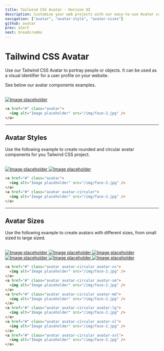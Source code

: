 ```yaml
---
title: Tailwind CSS Avatar - Horizon UI
description: Customise your web projects with our easy-to-use Avatar component for Tailwind CSS using Material Design guidelines.
navigation: ["avatar", "avatar-style", "avatar-sizes"]
github: avatar
prev: alert
next: breadcrumbs
---
```


# Tailwind CSS Avatar

Use our Tailwind CSS Avatar to portray people or objects. It can be used as a visual identifier for a user profile on your website.

See below our avatar components examples.

<br />

<ComponentDemo id='avatar'>
  <a href='#' className='avatar'>
    <img alt='Image placeholder' src='/img/face-2.jpg' />
  </a>
</ComponentDemo>

```html showLineNumbers
<a href="#" class="avatar">
  <img alt="Image placeholder" src="/img/face-2.jpg" />
</a>
```

---

## Avatar Styles

Use the following example to create rounded and circular avatar components for you Tailwind CSS project.

<br />

<ComponentDemo id='avatar-style'>
  <div className='flex'>
    <a href='#' className='avatar mr-3'>
      <img alt='Image placeholder' src='/img/face-2.jpg' />
    </a>
    <a href='#' className='avatar avatar-circular'>
      <img alt='Image placeholder' src='/img/face-2.jpg' />
    </a>
  </div>
</ComponentDemo>

```html showLineNumbers
<a href="#" class="avatar">
  <img alt="Image placeholder" src="/img/face-2.jpg" />
</a>
<a href="#" class="avatar avatar-circular">
  <img alt="Image placeholder" src="/img/face-2.jpg" />
</a>
```

---

## Avatar Sizes

Use the following example to create avatars with different sizes, from small sized to large sized.

<br />

<ComponentDemo id='avatar-sizes'>
  <div className='flex'>
    <a href='#' className='avatar avatar-circular avatar-xs mr-3'>
      <img alt='Image placeholder' src='/img/face-2.jpg' />
    </a>
    <a href='#' className='avatar avatar-circular avatar-sm mr-3'>
      <img alt='Image placeholder' src='/img/face-2.jpg' />
    </a>
    <a href='#' className='avatar avatar-circular avatar-md mr-3'>
      <img alt='Image placeholder' src='/img/face-2.jpg' />
    </a>
    <a href='#' className='avatar avatar-circular avatar-lg mr-3'>
      <img alt='Image placeholder' src='/img/face-2.jpg' />
    </a>
    <a href='#' className='avatar avatar-circular avatar-xl mr-3'>
      <img alt='Image placeholder' src='/img/face-2.jpg' />
    </a>
    <a href='#' className='avatar avatar-circular avatar-xxl mr-3'>
      <img alt='Image placeholder' src='/img/face-2.jpg' />
    </a>
  </div>
</ComponentDemo>

```html showLineNumbers
<a href="#" class="avatar avatar-circular avatar-xs">
  <img alt="Image placeholder" src="/img/face-2.jpg" />
</a>
<a href="#" class="avatar avatar-circular avatar-sm">
  <img alt="Image placeholder" src="/img/face-2.jpg" />
</a>
<a href="#" class="avatar avatar-circular avatar-md">
  <img alt="Image placeholder" src="/img/face-2.jpg" />
</a>
<a href="#" class="avatar avatar-circular avatar-lg">
  <img alt="Image placeholder" src="/img/face-2.jpg" />
</a>
<a href="#" class="avatar avatar-circular avatar-xl">
  <img alt="Image placeholder" src="/img/face-2.jpg" />
</a>
<a href="#" class="avatar avatar-circular avatar-xxl">
  <img alt="Image placeholder" src="/img/face-2.jpg" />
</a>
```

